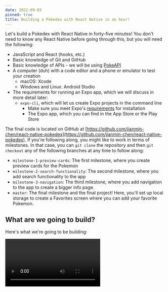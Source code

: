```yaml
---
date: 2022-09-03
pinned: true
title: Building a Pokedex with React Native in an hour!
---
```


Let's build a Pokedex with React Native in forty-five minutes! You don't need to know any React Native before going through this, but you will need the following:

* JavaScript and React (hooks, etc.)
* Basic knowledge of Git and GitHub
* Basic knowledge of APIs - we will be using [PokeAPI](https://pokeapi.co/)
* A computer (duh) with a code editor and a phone or emulator to test your creation 
    * macOS: Xcode
    * Windows and Linux: Android Studio
* The requirements for running an Expo app, which we will discuss in more detail later:
    * `expo-cli`, which will let us create Expo projects in the command line
        * Make sure you meet Expo's [requirements](https://docs.expo.dev/get-started/installation/) for installation
        * The Expo app, which you can find in the App Store or the Play Store

The final code is located on GitHub at [https://github.com/jianmin-chen/react-native-pokedex](https://github.com/jianmin-chen/react-native-pokedex). If you're following along, you might like to work in terms of milestones. In that case, you can `git clone` the repository and then `git checkout` any of the following branches at any time to follow along:

* `milestone-1-preview-cards`: The first milestone, where you create preview cards for the Pokemon
* `milestone-2-search-functionality`: The second milestone, where you add search functionality to the app
* `milestone-3-navigation`: The third milestone, where you add navigation to the app to create a bigger info page.
* `master`: The final milestone and the final project! Here, you'll set up local storage to create a Favorites screen where you can add your favorite Pokemon.

## What are we going to build?

Here's what we're going to be building:

<Video src="/assets/images/2022-09-03-react-native-pokedex/pokedex.mp4" alt="Here's the final creation on a Google Pixel 6a!"/>

Pretty cool, right? If you have no idea what [Pokemon](https://en.wikipedia.org/wiki/List_of_Pok%C3%A9mon) or what a [Pokedex](https://en.wikipedia.org/wiki/Gameplay_of_Pok%C3%A9mon#Pok%C3%A9dex) are, you may consider Googling them before we continue. (But most likely you already know what they are, or you wouldn't be reading this, so we'll move on.)

## Taking a look at the API

Okay, let's take a look at the API we'll be using now: [PokeAPI](https://pokeapi.co). It contains all the information we'll need about every Pokemon. They don't require you to have an API key, so that's great. They also happen to have pretty decent documentation, but let's quickly take a look at the endpoints we'll be using to build our Pokedex.

[https://pokeapi.co/api/v2/pokemon?limit=-1](https://pokeapi.co/api/v2/pokemon?limit=-1) returns something like the following:

```json
{
  "count": 1154,
  "next": null,
  "previous": null,
  "results": [
    {
      "name": "bulbasaur",
      "url": "https://pokeapi.co/api/v2/pokemon/1/"
    },
    {
      "name": "ivysaur",
      "url": "https://pokeapi.co/api/v2/pokemon/2/"
    },
    {
      "name": "venusaur",
      "url": "https://pokeapi.co/api/v2/pokemon/3/"
    }
    ...
  ]
}
```

You can imagine that we'll be using this to get a list of Pokemon. In fact, we will be using this to get a random list of Pokemon!

Another endpoint that's pretty important to us is `https://pokeapi.co/api/v2/pokemon/${id}](https://pokeapi.co/api/v2/pokemon/`, such as [https://pokeapi.co/api/v2/pokemon/1](https://pokeapi.co/api/v2/pokemon/${id}) for Bulbasaur, who, fun fact, is the very first Pokemon in the Pokedex. This returns JSON that's something like this:

```json
{
  "weight": 69,
  "height": 7,
  "moves": [
    {
      "move": {
        "name": "razor-wind",
        "url": "https://pokeapi.co/api/v2/move/13/"
      },
      ...
    },
    ...
  ],
  "types": [
    {
      "slot": 1,
      "type": {
        "name": "grass",
        "url": "https://pokeapi.co/api/v2/type/12/"
      }
    },
    ...
  ],
  "stats": [
    {
      "base_stat": 45,
      "effort": 0,
      "stat": {
        "name": "hp",
        "url": "https://pokeapi.co/api/v2/stat/1/"
      }
    },
    ...
  ]
}
```

There's a lot more information than this, but these are the ones we'll be using: width, height, moves, types, and stats. `https://pokeapi.co/api/v2/pokemon/${name}` is another important endpoint we'll be using - it does the same thing as the previous endpoint, but takes a name instead of an ID.

These are the three endpoints we'll be using!

## What's React Native?

Hey, good question! Imagine React but for app development. That's what React Native is, in a nutshell! React Native takes React code you've written and compiles it to native code - code that can run on iOS (Swift) or Android (Java).

![Bird's eye view of how React Native works.](/assets/images/2022-09-03-react-native-pokedex/react-native.webp)

*What about Expo?* Well, you can expect that for something like React Native, you're probably going to have to take a lot of steps before you can get your app up and running since you are writing code that needs to be bridged to a completely different programming language. We don't want to spend a half hour debugging that, so we're going to be using [Expo](https://expo.dev). Expo is a tool that allows you to, in the words of the website, "build one project that runs natively on all your users' devices". If React Native is the tool we're using to build our apps, Expo is the tool that makes the tool easier to use.

In fact, we can set up an app, right now, in five minutes or less! Let's start by installing Expo. As mentioned in the prerequisites, Expo requires the following:

* NodeJS LTS release: that means, at the time of this writing, somewhere around 12 - 16. Currently am running `v16.6.0`. If you need to update, [this](https://stackoverflow.com/questions/8191459/how-do-i-update-node-js) Stack Overflow thread may be useful.
* Git, which you should already have
* [Watchman](https://facebook.github.io/watchman/docs/install#buildinstall): You only need this if you're on macOS or Windows.

We will be using Expo's command line tool to create new React Native projects. After you have these prerequisites, you can install the Expo CLI using `npm`:

```bash
npm i -g expo-cli
# -g is deprecated
npm i expo-cli --location=global
```

Okay, we can set up our app now!

## Setting up our app

Start a new project with `expo init pokedex`, where `pokedex` is the name of our project. Expo will return something like the following:

```plaintext
✔ Choose a template: › blank          
✔ Downloaded template.
📦 Using npm to install packages.
✔ Installed JavaScript dependencies.

✅ Your project is ready!

To run your project, navigate to the directory and run one of the following npm commands.

- cd pokedex
- npm start # you can open iOS, Android, or web from here, or run them directly with the commands below.
- npm run android
- npm run ios # requires an iOS device or macOS for access to an iOS simulator
- npm run web
```

We're going to be using a blank template, so just press Enter at that part.

Once Expo is done installing our project, we can start running our app:

```bash
cd pokedex
npm start
```
```plaintext
> pokedex@1.0.0 start
> expo start

Starting project at /home/jchen/Programming/snippets/pokedex
Starting Metro Bundler
▄▄▄▄▄▄▄▄▄▄▄▄▄▄▄▄▄▄▄▄▄▄▄▄▄▄▄
█ ▄▄▄▄▄ █ ▄▄ ████ █ ▄▄▄▄▄ █
█ █   █ ██▄█▀▀ █▄ █ █   █ █
█ █▄▄▄█ █ ▀▀▄ ▀██▄█ █▄▄▄█ █
█▄▄▄▄▄▄▄█ ▀▄█▄█▄▀ █▄▄▄▄▄▄▄█
█ ▄▄▀█ ▄█ ▄█▄ █ ▀▄▄ ▄▄██  █
█▄▄▄▀▀▄▄▀█▄ ▀ ▄ ▄██▀▄█▄▄█▄█
███ █▄█▄█ ▄ ██▀  █  ███▀ ▀█
█▄▄██▀█▄█ ▄▀▄█▄    ▄█ ▄█▀▄█
█▄▄█▄█▄▄▄▀▀█▄ █ █ ▄▄▄  ▀█ █
█ ▄▄▄▄▄ █▀ ▀▀ ▄▄█ █▄█ ███▄█
█ █   █ ██▀▄█▄█ ▄▄▄▄   ▀ ██
█ █▄▄▄█ █ ▄█▄▄▄▄ ▀▀█ ▄██▄▄█
█▄▄▄▄▄▄▄█▄██▄██▄▄▄▄█▄▄███▄█

› Metro waiting on exp://192.168.1.19:19000
› Scan the QR code above with Expo Go (Android) or the Camera
app (iOS)

› Press a │ open Android
› Press w │ open web

› Press r │ reload app
› Press m │ toggle menu

› Press ? │ show all commands
```

Now it's time to put the Expo app to use! If you haven't installed it yet, install it on your phone - it's called *Expo Go*. If you're running it on an emulator, follow Expo's instructions for [Xcode](https://docs.expo.dev/workflow/ios-simulator/) and [Android Studio](https://docs.expo.dev/workflow/android-studio-emulator/).

On your phone, scan the QR code. If you have an iOS device, use the Camera app, which will redirect you to Expo. If you're on Android, you can just open Expo > Scan QR code. 

Whatever you do, you should get this if there are no errors:

<div className="thin-media">
    ![Hello, World!](/assets/images/2022-09-03-react-native-pokedex/starter.webp)
</div>

Cool!

Let's take a look at the folder structure in our project:

```plaintext
.
├── .expo
├── .expo-shared
├── .git
├── assets
├── node_modules
├── .gitignore
├── App.js
├── app.json
├── babel.config.js
├── package-lock.json
└── package.json
```

Ignoring the ones that are obvious (`.git`, `node_modules`, `.gitignore`, `package-lock.json`, and `package.json`), let's take a look at each of these files:

* `.expo` is a folder containing information specific to your machine, such as devices the app is running on
* `.expo-shared` contains files that do need to be shared with others
* `assets` contains any images you'll be using locally. Expo provides a few splash image placeholders that are also listed in `.expo-shared`.
* `App.js` is the entry point of our app.
* `App.json` contains metadata about our app - its app icon, its default orientation, etc.
* `babel.config.js` is a [transpiler](https://babeljs.io/).

## Starting to code

Let's open up `App.js` now and take a look at it:

```javascript
import { StatusBar } from "expo-status-bar";
import { StyleSheet, Text, View } from "react-native";

export default function App() {
    return (
        <View style={styles.container}>
            <Text>Open up App.js to start working on your app!</Text>
            <StatusBar style="auto" />
        </View>
    );
}

const styles = StyleSheet.create({
    container: {
        flex: 1,
        backgroundColor: "#fff",
        alignItems: "center",
        justifyContent: "center"
    }
});
```

(I'm not a fan of two-spaced tabs.)

Upon first glance, this looks like typical React code. After all, we are exporting a component that contains what is essentially React. However, upon a closer look, we can see a couple of differences. One, we are using the `View` and `Text` components, imported directly from the `react-native` library. Two, we are using what's known as an inline stylesheet, also provided by React Native. `expo` is also providing a status bar, which you can go ahead and remove.

Let's take a look at what React Native is giving us.

### React Native components

You know how in HTML we have `h1`, `h2`, `h3`, etc.? Obviously, this isn't a web application, so we won't have access to those. Instead, we have access to the [components](https://reactnative.dev/docs/components-and-apis) that React Native gives us. When compiling, these components will be transformed into native code. This means that there are a couple of requirements:

1. Everything has to be wrapped in a `View` component. According to React Native:

> The most fundamental component for building a UI, `View` is a container that supports layout with flexbox, style, some touch handling, and accessibility controls. `View` maps directly to the native view equivalent on whatever platform React Native is running on...

2. All text has to be wrapped in a `Text` component.

Other than that, you have a lot of flexibility! Say we write our own "Hello, World!" application. Remove everything in `App.js`, and let us start with a blank slate:

```javascript
export default function App() {
    return;
}
```

Let's start by adding our `View` and `Text` tags:

```javascript
import { Text, View } from "react-native";

export default function App() {
    return (
        <View>
            <Text>Hello, World!</Text>
        </View>
    );
}
```

This is what you'll get:

<div className="thin-media">
    ![Huh, the text is a bit weird...](/assets/images/2022-09-03-react-native-pokedex/hello-world-broken.webp)
</div>

Yep, that's right. The text is a bit weird. This is because of the status bar. We can fix that easily, actually. How about using React Native's `SafeAreaView`? As its name states, it creates a safer view. Replace `View` with `SafeAreaView`, and the text will be below the status bar, where you might expect it to be.

Well, at least on iOS devices, since `SafeAreaView` only supports iOS devices. No worries though - we can write our own, using inline stylesheets, combined with some components that React Native provides us:

```javascript
import { Platform, StyleSheet, Text, SafeAreaView, StatusBar, View } from "react-native";

const styles = StyleSheet.create({
    AndroidSafeView: {
        paddingTop: Platform.OS == "android" ? StatusBar.currentHeight : 0
    }
});

export default function App() {
    return (
        <SafeAreaView style={styles.AndroidSafeView}>
            <Text>Hello, World!</Text>
        </SafeAreaView>
    );
}
```

Now when you run it on an Android phone, the text should no longer overlap! Nice.

Here, we're making use of a bunch of components that React Native gives us: `Platform`, to determine the operating system that we're running on; `StatusBar`, to determine the current height of our status bar; and of course, `StyleSheet` to add styles.

We can do all sorts of cool things. Let's start building our Pokedex by building one of these cards:

<div className="thin-media">
    ![Pikachu card!](/assets/images/2022-09-03-react-native-pokedex/card.webp)
</div>

## Styling our preview cards

Okay, let's start by creating a React component. We can store it in a separate file (similar to React!), so I'll place it inside `components/PreviewCard.js`:

```javascript
import { Image, StyleSheet, Text, View } from "react-native";

export default function PreviewCard({ name, image }) {
    return;
}
```

You can keep `App.js` the same, just remove the `Text` component. 
 
Alright, back to `components/PreviewCard.js`. We're doing something cool here - we're using props similar to React - we're destructuring them as `{ name, image }`. Every card is a `View` containing an image and a name, right? Well, the final card might look something like this:

```javascript
import { Image, StyleSheet, Text, View } from "react-native";

const styles = StyleSheet.create({
    card: {
        borderWidth: 1,
        borderColor: "#cbd5e0",
        borderRadius: 15,
        marginHorizontal: 30,
        marginBottom: 15,
        padding: 30
    },
    image: {
        backgroundColor: "#F2F2F2",
        borderColor: "#cbd5e0",
        borderRadius: 15,
        borderWidth: 1,
        paddingHorizontal: 30,
        paddingVertical: 50
    },
    title: {
        fontSize: 36,
        fontWeight: "800",
        marginVertical: 20,
        textAlign: "center",
        textTransform: "capitalize"
    }
});

export default function PreviewCard({ name, image }) {
    return (
        <View style={styles.card}>
            {image ? (
                <View style={styles.image}>
                    <Image
                        source={{
                            uri: image,
                            width: 200,
                            height: 200
                        }}
                        style={{ alignSelf: "center" }}
                    />
                </View>
            ) : (
                <Text>No image available.</Text>
            )}
            <Text style={styles.title}>{name}</Text>
        </View>
    );
}
```

Type this in! Hopefully, you're already getting the hang of writing an app in React Native - it's basically the same as writing React! Well, let's take a look at this. First up, we're importing a couple of components from `react-native`. Then, we create an inline stylesheet containing the keys styles for `card`, `image`, and `title`. These are analogous to CSS classes. Later on, we use these styles in our components. One of the neat things we've done is use a ternary operator. If there is an image provided, we'll use the URI provided inside an `Image` component, which needs to have the following props provided to it: `uri`, the location of the image; `width`; and `height`. 

If there isn't an image, we just have a `Text` component telling us that there is no image available. You've most likely seen this ternary operator pattern before.

Of course, the last thing to make this actually work is to use the `PreviewCard` component inside `App.js`:

```javascript
import { Platform, StyleSheet, Text, SafeAreaView, StatusBar, View } from "react-native";
import PreviewCard from "./components/PreviewCard";

const styles = StyleSheet.create({
    AndroidSafeView: {
        paddingTop: Platform.OS == "android" ? StatusBar.currentHeight : 0
    }
});

export default function App() {
    return (
        <SafeAreaView style={styles.AndroidSafeView}>
            <PreviewCard image="https://raw.githubusercontent.com/PokeAPI/sprites/master/sprites/pokemon/other/official-artwork/25.png" name="Pikachu"/>
        </SafeAreaView>
    );
}
```

Now is the time to refresh your Expo app to see your updated changes, if it hasn't done so already. There are two ways you can go about doing this. One is to just type `r` in the command line where you're running `npm start` - this is a shortcut for reloading. You can also shake your phone if you have a physical phone, which should open up a menu where you can choose to reload the app. 

Here's what you should have now:

<div className="thin-media">
    ![A Pikachu preview card!](/assets/images/2022-09-03-react-native-pokedex/preview-card.webp)
</div>

Let's fix that top padding by adding a `View` around our app contents inside `App.js`:

```jsx
<SafeAreaView style={styles.AndroidSafeView}>
    <View style={{ paddingTop: 30 }}>
        <PreviewCard image="https://raw.githubusercontent.com/PokeAPI/sprites/master/sprites/pokemon/other/official-artwork/25.png" name="Pikachu"/>
    </View>
</SafeAreaView>
```

Cool! In addition to inline stylesheets, we can use inline styling, which is something you've probably seen before if you've used NextJS or a CSS-in-JS library like [`theme-ui`](https://theme-ui.com/), for example.

We're ready for another challenge. How about using PokeAPI to generate a list of random Pokemon preview cards?

## Random Pokemon preview cards

This part should be relatively easy. Let's write an asynchronous function inside our `App` component to generate some random Pokemon:

```javascript
const fetchPokemonDetails = async (url, tryNum = 0) => {
    if (tryNum > 5) return; // Give it five tries max

    const randomPokemonReq = await fetch(url);

    const text = await randomPokemonReq.text();
    if (text.includes("Not Found"))
        return await fetchPokemonDetails(url, tryNum + 1);

    const randomPokemon = JSON.parse(text);
    const {
        name,
        id,
        sprites: {
            other: {
                "official-artwork": { front_default: image }
            }
        }
    } = randomPokemon;

    return { name, id, image };
};
```

All we're doing is creating a function called `fetchPokemonDetails` that will try five times to get a random Pokemon from a `url` argument. If it doesn't exist, we'll try again until we've done it five times. If we do get it, we'll destructure the results after passing it through `JSON.parse` to get the Pokemon's name, ID, and an image we can use. (If you look at the results of calling the API, you get a bunch of sprite images. In our case, we will be using `sprites.other["official-artwork"]`.) Then we return those. 

Now, some Pokemon have names that are made up of two or more words. For example, `https://pokeapi.co/api/v2/pokemon/10148` returns the name "pikachu-partner-cap". We want something like "Pikachu (Partner Cap)". Lets switch out `return { name, id, image };` with `return { name: format(name), id, image };` and write a function inside `App.js` that will format these names for us:

```javascript
const format = name => {
    // Format names given by PokeAPI (typically in format One-Two-Three)
    if (name.includes("-")) {
        const nameArray = name.split("-");
        return `${nameArray[0]} (${nameArray.slice(1).join(" ")})`;
    }

    return name;
};
```

To use these functions, we're going to have to use some React hooks - `useState` and `useEffect`. Let's import these quickly:

```javascript
import { useState, useEffect } from "react";
// Rest of code
```

Okay, let's set up an array with `useState`:

```javascript
const [pokemonPreviewList, setPokemonPreviewList] = useState([]);
```

And now, we can populate this with an `useEffect` hook that is the equivalent of `componentDidMount`:

```javascript
useEffect(() => {
    // Let's start by generating a random list of Pokemon!
    const generateRandomPokemonList = async () => {
        const req = await fetch(
            "https://pokeapi.co/api/v2/pokemon?limit=-1"
        );
        const data = await req.json();

        const range = data.count - 2; // -1 returns one less result than normal, so -2 is used instead of -1
        let chosenIds = [];
        let promises = [];
        for (let i = 0; i < 10; i++) {
            // Generate a random ID between 1 and the total number of Pokemon that hasn't been chosen yet
            let randomNumber = Math.floor(Math.random() * range);
            while (chosenIds.includes(randomNumber))
                randomNumber = Math.floor(Math.random() * range);
            chosenIds.push(randomNumber);

            promises.push(
                fetchPokemonDetails(data.results[randomNumber].url)
            );
        }

        let chosenPokemon = await Promise.all(promises);

        // Filter empty results
        chosenPokemon = chosenPokemon.filter(pokemon => pokemon);
        setPokemonPreviewList(chosenPokemon);
    };

    generateRandomPokemonList();
}, []);
```

Here we're finally making use of the endpoint that returns all the Pokemon. We use `Math.random` to get 10 random Pokemon from the resulting JSON, making sure that they're unique. We add the resulting `Promises` from calling `fetchPokemonDetails` to an array, call `Promise.all` on that array to get the results, and update `pokemonPreviewList` with the resulting Pokemon - after filtering out any ones that didn't load correctly, of course.

Let's put this to use now. We can use another component that React Native provides, `FlatList`. `FlatList` allows us to render our child components lazily, which is pretty nice. Here's how that might look: 

```javascript
import { FlatList, Platform, StyleSheet, Text, SafeAreaView, StatusBar, View } from "react-native";
// ...

export default function App() {
    // ...
    return (
        <SafeAreaView style={styles.AndroidSafeView}>
            <View style={{ paddingTop: 30 }}>
                <FlatList
                    data={pokemonPreviewList}
                    keyExtractor={item => item.id}
                    renderItem={({ item }) => <PreviewCard {...item} />}
                    contentContainerStyle={{
                        paddingTop: 30,
                        paddingBottom: 30
                    }}
                />
            </View>
        </SafeAreaView>
    );
}
```

> *Sidenote*: Check out the React Native [documentation](https://reactnative.dev/docs/components-and-apis)! All the React documentation is so accessible and easy to read, and you'll definitely find it useful.

`FlatList`, like the other list components that React Native provides (`SectionList`), takes the props:

* `data`, which is just the data to loop over
* `keyExtractor`, which is just a function that lets React know what key to mark each child component (i.e., when you use `map` in normal React, it warns you if you don't have unique keys for each child component)
* `renderItem`, which describes the function to apply to render each child component (i.e., this is the `map` function)

We're also using the option `contentContainerStyle`, which is the equivalent of using inline styling, but for React Native lists.

There's one last thing to do. Since we are using an asynchronous function, we also have to account for when there aren't any items yet. In such a situation, we could show a loading screen, for example. React Native gives us nice progress indicators (the spinners you see on iOS and Android) to indicate that something is loading, through `ActivityIndicator`. Let's combine that with a ternary operator:

```javascript
import {
    ActivityIndicator,
    FlatList,
    Platform,
    SafeAreaView,
    StatusBar,
    StyleSheet,
    Text,
    View
} from "react-native";
// ...

export default function App() {
    // ...
    return (
        <SafeAreaView style={styles.AndroidSafeView}>
            <View style={{ paddingTop: 30 }}>
                {pokemonPreviewList.length > 0 ? (
                    <FlatList
                        data={pokemonPreviewList}
                        keyExtractor={item => item.id}
                        renderItem={({ item }) => <PreviewCard {...item} />}
                        contentContainerStyle={{
                            paddingTop: 30,
                            paddingBottom: 30
                        }}
                    />
                ) : (
                    <View
                        style={{
                            flex: 1,
                            justifyContent: "center",
                            alignItems: "center"
                        }}>
                        <Text style={{ fontSize: 24 }}>Loading...</Text>
                        <ActivityIndicator
                            size="large"
                            style={{ marginTop: 20 }}
                        />
                    </View>
                )}
            </View>
        </SafeAreaView>
    );
}
```

Nothing special here. We've just added a `View` with inline styling containing an `ActivityIndicator`, which upon taking a look at the React Native website, contains a `size` prop.

Now when you refresh your Expo app, you'll see ten preview cards! Refresh it another time, and you'll see ten more. *Exercise for the end: figure out how to refresh on scroll!*

<div className="thin-media">
    ![Ten new cards each time!](/assets/images/2022-09-03-react-native-pokedex/card-previews.webp)
</div>

Holy fork, that's so cool! This is pretty much the code inside the branch `milestone-1-preview-cards`. In other words, we're past our first milestone, whoo! The only exception is that we've moved some of the styles inside `components/PreviewCard.js` to a separate file - `components/cardStyles.js` for use later in other components. Here's what you'll need to move to `components/cardStyles.js`:

```javascript
import { StyleSheet } from "react-native";

export default StyleSheet.create({
    image: {
        backgroundColor: "#F2F2F2",
        borderColor: "#cbd5e0",
        borderRadius: 15,
        borderWidth: 1,
        paddingHorizontal: 30,
        paddingVertical: 50
    },
    title: {
        fontSize: 36,
        fontWeight: "800",
        marginVertical: 20,
        textAlign: "center",
        textTransform: "capitalize"
    }
});
```

Then, inside `components/cardStyles.js`, you'll also need to import `./cardStyles` and use `cardStyles.image` and `cardStyles.title`.

Alrighty, what's next? Well, it's time to build some search functionality!

## Adding search functionality

Before we add search functionality, we're going to need to have a list of Pokemon to search. While this isn't the most efficient method, we'll just store the list of Pokemon inside our state, during `useEffect`:

```javascript
// ...
export default function App() {
    // ...
    const [pokemonList, setPokemonList] = useState([]);

    useEffect(() => {
        // ...
        const processListForSearch = async mainList => {
            const pokemonList = mainList.map(pokemon => ({
                name: format(pokemon.name),
                url: pokemon.url
            }));

            setPokemonList(pokemonList);
        };

        const generateRandomPokemonList = async () => {
            const req = await fetch(
                "https://pokeapi.co/api/v2/pokemon?limit=-1"
            );
            const data = await req.json();

            // Save this data for search later on
            processListForSearch(data.results);

            // ...
        };

        generateRandomPokemonList();
    }, []);
    // ...
}
```

This might not be understandable, but we're basically adding another nested function inside `useEffect`, `processListForSearch`, that will process the results of querying `https://pokeapi.co/api/v2/pokemon?limit=-1` (which returns the entire list of Pokemon, if you don't remember). We'll store each Pokemon's name and URL, for our search.

To add search functionality, we're going to be using another React Native component, `TextInput`, which obviously allows us to take in text input. We're also going to make use of the `Button` component, which the user will click on to search for a Pokemon. The resulting JSX looks something like this:

```javascript
import {
    ActivityIndicator,
    Button,
    FlatList,
    Platform,
    SafeAreaView,
    StatusBar,
    StyleSheet,
    Text,
    TextInput,
    View
} from "react-native";
// ...

const styles = StyleSheet.create({
    AndroidSafeView: {
        paddingTop: Platform.OS == "android" ? StatusBar.currentHeight : 0
    },
    input: {
        borderBottomWidth: 1,
        borderColor: "#cbd5e0",
        flexDirection: "row",
        justifyContent: "space-between",
        paddingHorizontal: 20,
        paddingVertical: 10
    }
});

export default function App() {
    // ...
    return (
        <SafeAreaView style={styles.AndroidSafeView}>
            <View>
                <View style={styles.input}>
                    <TextInput
                        autoCorrect={false}
                        placeholder="Search for a Pokemon!"
                        style={{ fontSize: 18, flex: 1 }}
                    />
                    <Button title="Search">
                        Search
                    </Button>
                </View>
                <View style={{ paddingBottom: 120 }}>
                    {pokemonPreviewList.length > 0 ? (
                        <FlatList
                            data={pokemonPreviewList}
                            keyExtractor={item => item.id}
                            renderItem={({ item }) => <PreviewCard {...item} />}
                            contentContainerStyle={{
                                paddingTop: 30,
                                paddingBottom: 30
                            }}
                        />
                    ) : (
                        <View
                            style={{
                                flex: 1,
                                justifyContent: "center",
                                alignItems: "center"
                            }}>
                            <Text style={{ fontSize: 24 }}>Loading...</Text>
                            <ActivityIndicator
                                size="large"
                                style={{ marginTop: 20 }}
                            />
                        </View>
                    )}
                </View>
            </View>
        </SafeAreaView>
    );
}
```

Okay, slow down, slow down. First of all, notice how we've updated `styles` with another "class": `input`, which contains the styles for our input container. This is used in one of the `View`s nested inside our `SafeAreaView`.

We've also rearranged the JSX, so take note of that. We have an extra `View` container serving as a flex container that holds our `TextInput` and `Button` side by side. You'll notice that these components have props similar to an `<input>` or a `<button>` being used in normal React - for example, we can have an `autoCorrect` prop, we can have a `placeholder` prop, and so on.

How might we go about taking in input? You guessed right - we can do the same thing we typically do in React - we can assign a state value:

```jsx
const [searchInput, setSearchInput] = useState("");
const [pokemonList, setPokemonList] = useState([]);
```

Now we can go ahead and update our `TextInput`:

```jsx
<TextInput
    autoCorrect={false}
    onChangeText={setSearchInput}
    placeholder="Search for a Pokemon!"
    style={{ fontSize: 18, flex: 1 }}
    value={searchInput}
/>
```

Instead of `onChange`, React Native has us use `onChangeText`. Now that we have the input, we can actually use it. That means we're testing for when the user clicks the button. Instead of using `onClick`, React Native uses `onPress`:

```jsx
<Button title="Search" onPress={search}>
    Search
</Button>
```

Of course, we haven't written the `search` function yet, so let's go ahead and do that right now:

```javascript
// ...
export default function App() {
    // ...
    const search = async () => {
        // Apply basic fuzzy search
        const input = searchInput.toLowerCase().trim();
        const results = pokemonList.filter(pokemon =>
            pokemon.name.startsWith(input)
        );
        if (!results.length) {
            setPokemonPreviewList([]);
            return;
        }

        let promises = [];
        for (let result of results) {
            promises.push(fetchPokemonDetails(result.url, 0));
        }
        let chosenPokemon = await Promise.all(promises);
        setPokemonPreviewList(chosenPokemon);
    };
    // ...
}
```

Once again, extremely basic for the purpose of this workshop. We are just filtering through `pokemonList` for any Pokemon that might start with the given input. If we don't find any, we'll clear `pokemonPreviewList`, to clear previous search input (or the first round of random Pokemon). If we do, we'll use promises to fetch the details of each Pokemon, and then update `pokemonPreviewList` with that.

Now the code should work. However, if you type in the name of a Pokemon that doesn't exist, you'll get nothing - no preview cards - which can be kind of confusing. Let's use a nested ternary operator to deal with that:

```javascript
// ...
export default function App() {
    // ...
    return (
        <SafeAreaView style={styles.AndroidSafeView}>
            <View>
                <View style={styles.input}>
                    <TextInput
                        autoCorrect={false}
                        onChangeText={setSearchInput}
                        placeholder="Search for a Pokemon!"
                        style={{ fontSize: 18, flex: 1 }}
                        value={searchInput}
                    />
                    <Button title="Search" onPress={search}>
                        Search
                    </Button>
                </View>
                <View style={{ paddingBottom: 120 }}>
                    {pokemonPreviewList.length > 0 ? (
                        <FlatList
                            data={pokemonPreviewList}
                            keyExtractor={item => item.id}
                            renderItem={({ item }) => <PreviewCard {...item} />}
                            contentContainerStyle={{
                                paddingTop: 30,
                                paddingBottom: 30
                            }}
                        />
                    ) : searchInput.length > 0 ? (
                        <View
                            style={{
                                flex: 1,
                                justifyContent: "center",
                                alignItems: "center"
                            }}>
                            <Text style={{ fontSize: 24 }}>
                                Couldn't find a matching Pokemon!
                            </Text>
                        </View>
                    ) : (
                        <View
                            style={{
                                flex: 1,
                                justifyContent: "center",
                                alignItems: "center"
                            }}>
                            <Text style={{ fontSize: 24 }}>Loading...</Text>
                            <ActivityIndicator
                                size="large"
                                style={{ marginTop: 20 }}
                            />
                        </View>
                    )}
                </View>
            </View>
        </SafeAreaView>
    );
}
```

And now the search functionality should work beautifully:

<div className="thin-media">
    ![Yeah, I used to be a Pokemon geek.](/assets/images/2022-09-03-react-native-pokedex/search-functionality.webp)
</div>

That's it for `milestone-2-search-functionality`! We've passed the second milestone. The next step for us is to add navigation.

## Adding navigation

Okay, now it's time to add some navigation. There are actually different kinds, of course, such as drawer navigation (the menu opening from the left), tab navigation (bottom tab menu). We're going to be using stack navigation. A stack is a data structure when items are added to the end and items get pushed out first at the end as well. Our app will work similarly:

1. When we click on a Pokemon preview card, the info page for that Pokemon will be added to the top of the stack.
2. When we click the back button, the info page for that Pokemon will be removed from the top of the stack, thus returning us to our previous Pokemon preview page.
3. Later on in the final milestone, we're also going to add a third page - a "My Pokemon" page.

Now, React Native doesn't come with navigation by itself. Just like there's an ecosystem of packages around the React framework, there's a bunch of packages built on top of React Native. The one we'll be using for React Native is [React Navigation](https://reactnavigation.org/), which was also built by Expo! They provide a bunch of different options - they even allow you to create a custom navigator as it's called - but we'll focus on stack navigation.

Start by installing the necessary dependencies:

```bash
npx expo install react-native-screens react-native-safe-area-context
npm install @react-navigation/native @react-navigation/native-stack
```

Okay, now we're ready to add navigation to our code! First up, we have to set up a navigation container that will hold all our pages. If you've used something like `react-router`, this should be familiar. We should store our pages as separate components to make `App.js` easier to work with. Let's move the current app into a component we'll place inside `screens/Home.js`:

```javascript
// screen/Home.js
// ...
export default function Home() {
    // ...
}
```

Now, we can go inside `App.js`, remove the unnecessary imports, and then add the navigation container like so:

```javascript
import { NavigationContainer } from "@react-navigation/native";
import { createStackNavigator } from "@react-navigation/stack";
import Home from "./screens/Home";

const Stack = createStackNavigator();

export default function App() {
    return (
        <NavigationContainer>
            <Stack.Navigator initialRouteName="Home">
                <Stack.Screen
                    name="Home"
                    component={Home}
                    options={({ navigation }) => ({
                        headerRight: () => (
                            <TouchableOpacity
                                onPress={() => console.log("TODO")}
                                style={{ marginRight: 15 }}>
                                <Text
                                    style={{
                                        color: "#007aff",
                                        fontSize: 17,
                                        letterSpacing: 0.35
                                    }}>
                                    My Pokemon
                                </Text>
                            </TouchableOpacity>
                        )
                    })}
                />
            </Stack.Navigator>
        </NavigationContainer>
    );
}
```

This might be a bit overwhelming, so let's take it slow! The first thing we're doing is importing what we need - `NavigationContainer` to hold the stack navigator, and `createStackNavigator` to actually create a stack navigator and store it inside `Stack`.

Then, in our JSX, we start by wrapping everything in `NavigationContainer` and `Stack.Navigator`. Notice how we've passed the prop `initialRouteName` to `Stack.Navigator` with the value of "Home". This actually refers to the initial screen showing the name of the screen.

We've created this initial screen using `Stack.Screen`. It has, of course, the value of "Home", and is passed the component `Home`. We're also using the prop `options` - this determines the content of the top header bar. In case you have no idea what I'm referring to:

<div className="thin-media">
    ![Notice how the top bar has the name of the current screen and a "My Pokemon" link/button?](/assets/images/2022-09-03-react-native-pokedex/navigation-header.webp)
</div>

See the "My Pokemon" in the top right corner? We're doing that inside the `options` prop, where we're returning JSX that uses React Native's `TouchableOpacity` to create a clickable link that currently logs "TODO" when pressed. It's basically a `Button`, but without the styles of a button. Instead, it's a view that when pressed, changes opacity briefly. React Native has other `Touchable`s, including `TouchableHighlight` (which we're just about to use) and `TouchableWithoutFeedback`, that you can learn more about by looking at the documentation.

Take your time and type this in! We just introduced a bunch of stuff, but it should be relatively familiar.

Of course, we're only adding stack navigation so we can have an info page for each of the Pokemon preview cards. Let's use `TouchableHighlight` to make each of our preview cards clickable inside `components/PreviewCard.js`:

```javascript
import {
    Image,
    StyleSheet,
    Text,
    TouchableHighlight,
    View
} from "react-native";
import cardStyles from "./cardStyles";

// ...

export default function PreviewCard {
    return (
        <TouchableHighlight
            onPress={() => console.log("TODO")}
            underlayColor="white">
<View style={styles.card}>
                {image ? (
                    <View style={cardStyles.image}>
                        <Image
                            source={{
                                uri: image,
                                width: 200,
                                height: 200
                            }}
                            style={{ alignSelf: "center" }}
                        />
                    </View>
                ) : (
                    <Text>No image available.</Text>
                )}
                <Text style={cardStyles.title}>{name}</Text>
            </View>
        </TouchableHighlight>
    );
}
```

`TouchableHighlight` is similar to `TouchableOpacity`, but instead of changing opacity when clicked on, it briefly lights up with the `underlayColor`. Other than the adding of `TouchableHighlight`, we haven't changed `components/CardPreview.js` in any other way.

Before we actually add logic to `onPress`, we should probably create an `Info` screen first to actually have a page to push to our stack navigator. Let's add `screens/Info.js`:

```javascript
import { useState, useEffect } from "react";
import { Image, Text, StyleSheet, ScrollView, View } from "react-native";
import cardStyles from "../components/cardStyles";

const styles = StyleSheet.create({
    row: {
        borderBottomWidth: 1,
        borderBottomColor: "#cbd5e0",
        flexDirection: "row",
        justifyContent: "space-between",
        paddingVertical: 15
    }
});

export default function Info({ route }) {
    const { name, id, image } = route.params;
    const [weight, setWeight] = useState(0);
    const [height, setHeight] = useState(0);
    const [types, setTypes] = useState([]);
    const [stats, setStats] = useState([]);
    const [moves, setMoves] = useState([]);

    useEffect(() => {
        const loadInfo = async () => {
            // Load info about Pokemon from https://pokeapi.co/api/v2/pokemon/<id>
            const req = await fetch(`https://pokeapi.co/api/v2/pokemon/${id}`);
            const pokemon = await req.json();

            setWeight(pokemon.weight);
            setHeight(pokemon.height);
            setMoves(pokemon.moves.map(i => i.move.name));
            setTypes(pokemon.types.map(i => i.type.name));
            setStats(
                pokemon.stats.map(i => ({
                    name: i.stat.name,
                    value: i.base_stat
                }))
            );
        };

        loadInfo();
    }, []);

    return (
        <View>
            <ScrollView>
                {image ? (
                    <View style={[cardStyles.image, { borderRadius: 0 }]}>
                        <Image
                            source={{
                                uri: image,
                                width: 300,
                                height: 300
                            }}
                            style={{ alignSelf: "center" }}
                        />
                    </View>
                ) : (
                    <Text style={{ margin: 30 }}>No image available.</Text>
                )}
                <View style={{ padding: 30 }}>
                    <Text style={cardStyles.title}>{name}</Text>
                    <View style={styles.row}>
                        <Text style={{ fontSize: 18 }}>ID</Text>
                        <Text style={{ fontSize: 18 }}>{id}</Text>
                    </View>
                    <View style={styles.row}>
                        <Text style={{ fontSize: 18 }}>Weight</Text>
                        <Text style={{ fontSize: 18 }}>
                            {weight ? weight : "Loading"}
                        </Text>
                    </View>
                    <View style={styles.row}>
                        <Text style={{ fontSize: 18 }}>Height</Text>
                        <Text style={{ fontSize: 18 }}>
                            {height ? height : "Loading"}
                        </Text>
                    </View>
                    <View style={styles.row}>
                        <Text style={{ fontSize: 18 }}>Types</Text>
                        <Text
                            style={{
                                fontSize: 18,
                                textTransform: "capitalize"
                            }}>
                            {types ? types.join(", ") : "Loading"}
                        </Text>
                    </View>
                    {stats.map((stat, key) => (
                        <View key={key} style={styles.row}>
                            <Text
                                style={{
                                    fontSize: 18,
                                    textTransform: "capitalize"
                                }}>
                                {`Base ${stat.name.split("-").join(" ")}`}
                            </Text>
                            <Text style={{ fontSize: 18 }}>{stat.value}</Text>
                        </View>
                    ))}
                    <View style={[styles.row, { flexDirection: "column" }]}>
                        <Text style={{ fontSize: 18 }}>Moves</Text>
                        {moves.map((move, key) => (
                            <Text
                                key={key}
                                style={{
                                    marginTop: 10,
                                    marginLeft: 10,
                                    fontSize: 18,
                                    textTransform: "capitalize"
                                }}>
                                - {move.split("-").join(" ")}
                            </Text>
                        ))}
                    </View>
                </View>
            </ScrollView>
        </View> 
    );
}
```

Now, this seems like a lot, but it builds on the concepts we've been learning about. First, we import the necessary dependencies, of course. Then, we create an inline stylesheet with the "class" `row` to style our rows of information similar to how you might see them in a table. 

Inside our component, you may notice we are doing something new. We're destructuring our props as usual, but we've got a `route` prop. Where did that come from? Well, what `react-navigation` does is it passes the `route` prop to each "screen". This `route` prop will contain props passed from the previous page, in an object. Here, we're expecting the previous page (`Home`) to pass to us the name, ID, and image of the Pokemon in question. 

This is useful because one, the name is already formatted, and two, we can use the ID to fetch more information about the Pokemon. In fact, that's exactly what we're doing. We have a couple of state values we're going to use to store this extra information:

* `weight`
* `height`
* `types`: What types the current Pokemon belong to, e.g. poison, grass, etc.
* `stats`: A list of stats for the Pokemon
    * Base HP value
    * Base attack value
    * Base defense value
    * Base special attack value
    * Base special defense value
    * Base speed
* `moves`: A list of moves for the Pokemon

Then, in our `useEffect`, we update these. 

Down in our JSX, we're using a bunch of `View`s and `Text`s to render this information, using ternary operators to indicate information that's being loaded. A new component that we're using is `ScrollView`, which indicates a `View` that can be scrolled if necessary. Other than that, everything's been covered!

Now it's time to put that stack navigator to use. Let's replace that `console.log("TODO")` in `components/PreviewCard.js`. As I mentioned before, `react-navigation` provides a `route` prop. Well, it turns out that they also provide a `navigation` prop! You can use it to push pages to the stack navigator. Let me show you - replace the `console.log("TODO")` inside `components/PreviewCard.js` with this:

```javascript
// navigation.navigate(screenName, props)
navigation.navigate("Info", { name, id, image })
```

Now you see where the parameters in `route.params` inside `screens/Info.js` are coming from! `navigation.navigate`, if it isn't obvious yet, takes the name of a screen and the props to pass to it, and pushes that screen to the top of the stack, thus taking us there.

Oh wow, I almost forgot. We haven't actually used the `Info` screen with `Stack.Screen`, so none of this code would technically work. Let's do that now, shall we?

```jsx
<Stack.Screen
    name="Info"
    component={Info}
    options={{
        headerRight: () => (
            <TouchableOpacity
                onPress={() => console.log("TODO")}
                style={{ marginRight: 15 }}>
                <Text
                    style={{
                        color: "#007aff",
                        fontSize: 17,
                        letterSpacing: 0.35
                    }}>
                    Add
                </Text>
            </TouchableOpacity>
        )
    }}
/>
```

This should go beneath the Home screen inside `App.js`. Instead of "My Pokemon", the text is "Add" instead.

Alright! Now the page functionality should be just about working. However, if you run this right now, you'll notice that everything has a gray background. I'd like to get rid of the grayish background, which `react-navigation` has added for us. We'll just create some new "classes" inside our inline stylesheets to take care of this by making the whole background white instead of the grayish color. 

Here's `screens/Home.js`:

```javascript
// ...

const styles = StyleSheet.create({
    container: { backgroundColor: "white", flex: 1 },
    input: {
        borderBottomWidth: 1,
        borderColor: "#cbd5e0",
        flexDirection: "row",
        justifyContent: "space-between",
        paddingHorizontal: 20,
        paddingVertical: 10
    }
});

export default function Home() {
    // ...
    return (
        <View style={styles.container}>
            { // ... }
        </View>
    );
}
```

Same thing inside `screens/Info.js`:

```javascript
// ...

const styles = StyleSheet.create({
    container: {
        backgroundColor: "white",
        flex: 1
    },
    row: {
        borderBottomWidth: 1,
        borderBottomColor: "#cbd5e0",
        flexDirection: "row",
        justifyContent: "space-between",
        paddingVertical: 15
    }
});

export default function Info() {
    // ...
    return (
        <View style={styles.container}>
            { // ... }
        </View>
    );
}
```

And now the stack navigation works!

<div className="thin-media">
    ![There's a bunch of new Pokemon that I know nothing about.](/assets/images/2022-09-03-react-native-pokedex/info-page.webp)
</div>

Whew! That's `milestone-3-navigation`. We're on the last stretch! Now we've got to add the functionality needed to add and remove a Pokemon.

## Add/remove Pokemon feature

Okay. Just like we used `react-navigation` for the navigation, we're going to use a community package for storing Pokemon the user will be adding. Specifically, we're going to be using `react-native-async-storage`.

Storing data with this is a lot like using `localStorage`. They're stored using key-value pairs, where both the key and the value have to be strings. To get around this, we're going to be using `JSON.parse` and `JSON.stringify`. We're going to be storing a list of our favorite Pokemon - their IDs specifically - in local storage so that the user can view info about their favorite Pokemon.

Okay, let's start by installing the library:

```bash
npm i @react-native-async-storage/async-storage
```

To make things simpler, let's write all of our storage functions in one file, which we'll place in `utils/favorites.js`:

```javascript
import AsyncStorage from "@react-native-async-storage/async-storage";

const FAVORITES_KEY = "favorites";
```

`FAVORITES_KEY` refers to the key we'll be using to actually store the list of favorite Pokemon. 

How would we go about getting a key-value pair using `react-native-async-storage`? Here's an asynchronous function that does that:

```javascript
export async function getFavorites() {
    // Get all favorites
    let favorites = await AsyncStorage.getItem(FAVORITES_KEY);

    if (!favorites)
        favorites = []; // If favorites is null, set favorites to an empty array
    else favorites = JSON.parse(favorites);

    return favorites;
}
```

`AsyncStorage`, which we imported from `@react-native-async-storage/async-storage`, provides us with the function `getItem` to get the value of a key. It returns `null` if there isn't a key available. Inside `getFavorites`, we're getting the list of favorite Pokemon. If there aren't any, we can return an empty array; otherwise, we return the array of favorite Pokemon using `JSON.parse`.

So that covers what happens when we click on "My Pokemon" - we'll be getting a list of Pokemon back. Of course, no Pokemon will be in our list of favorites if we can't add them, so let's write a function for that as well:

```javascript
export async function addFavorite(favoriteID) {
    // Add a favorite
    let favorites = await getFavorites();

    if (!favorites.includes(favoriteID)) {
        // Add the favorite to the favorites array if it doesn't already exist
        favorites.push(favoriteID);
        await AsyncStorage.setItem(FAVORITES_KEY, JSON.stringify(favorites));
    }
}
```

In addition to `getItem`, we also get to use `setItem`, which sets a provided key with a provided value, overriding any previous values. We start by getting our list of favorite Pokemon. If `favoriteID` isn't in there yet, we'll add it on, and then use `JSON.stringify` to actually update it in local storage.

The opposite of adding a favorite Pokemon is removing one, so we need to add that functionality as well:

```javascript
export async function removeFavorite(favoriteID) {
    // Get current favorites
    let favorites = await getFavorites();
    favorites = favorites.filter(id => id !== favoriteID);
    await AsyncStorage.setItem(FAVORITES_KEY, JSON.stringify(favorites));
}
```

This just removes `favoriteID` out of local storage using `filter`. Should be pretty self-explanatory.

Lastly, a function that may come in handy:

```javascript
export async function isFavorite(favoriteID) {
    // Determine if a Pokemon is already in favorites
    let favorites = await getFavorites();
    return favorites.includes(favoriteID);
}
```

Now we can begin implementing it! Let's do "Add" first. Previously, this is what we had in `App.js` for our info screen:

```jsx
<Stack.Screen
    name="Info"
    component={Info}
    options={{
        headerRight: () => (
            <TouchableOpacity
                onPress={() => console.log("TODO")}
                style={{ marginRight: 15 }}>
                <Text
                    style={{
                        color: "#007aff",
                        fontSize: 17,
                        letterSpacing: 0.35
                    }}>
                    Add
                </Text>
            </TouchableOpacity>
        )
    }}
/>
```

There are a couple things we want to switch. First of all, we want to be able to add logic so that we can add the Pokemon if we haven't added it yet, and remove it if we've already added it. It's going to be easier to create a separate component that deals with this logic, so let's create such a component inside `components/AddRemoveFavoriteButton.js`:

```javascript
import { useState, useEffect } from "react";
import { Text, TouchableOpacity } from "react-native";
import { useRoute } from "@react-navigation/native";
import { addFavorite, isFavorite, removeFavorite } from "../utils/favorites";

export default function AddRemoveFavoriteButton() {
}
```

We start by importing the stuff we'll need, including the functions we just wrote. We also import `useRoute` from `react-navigation`, which lets us access router parameters. We need this instead of directly using the `route` prop because the `route` prop is only passed to `Stack.Screen` components - in other words, it is only passed to screens, *not the components on each screen*. 

Now let's add some code to our component:

```javascript
const route = useRoute();
const [favorite, setFavorite] = useState(false);

useEffect(() => {
    const {
        params: { id }
    } = route;

    // Check if the Pokemon is a favorite
    isFavorite(id).then(favorite => {
        // If it is a favorite, set the favorite state to true
        favorite && setFavorite(true);
    });
}, []);
```

This code is pretty clear. We're just grabbing the router parameters with destructuring and passing the `id` parameter to `isFavorite`, which lets us know if the Pokemon is already favorited. If it is, `setFavorite(true)`. Otherwise, leave it alone to the default value of `false`.

Okay, this means the JSX might look something like this:

```javascript
return (
    <TouchableOpacity
        style={{
            marginRight: 15
        }}>
        <Text
            style={{
                color: "#007aff",
                fontSize: 17,
                letterSpacing: 0.35
            }}>
            {favorite ? "Remove" : "Add"}
        </Text>
    </TouchableOpacity>
);
```

This is basically what we're doing in `App.js`, but now we've moved it to its own component. Now, here's where the magic happens. We're going to pass an `onPress` prop to our `TouchableOpacity` so we can actually add and remove a Pokemon:

```javascript
const toggleFavorite = () => {
    // Get the Pokemon ID from the route
    const {
        params: { id }
    } = route;

    if (favorite) {
        // If the Pokemon is a favorite, remove it from the favorites
        removeFavorite(id);
        setFavorite(false);
    } else {
        // Otherwise, add it to favorites
        addFavorite(id);
        setFavorite(true);
    }
};

return (
    <TouchableOpacity
        onPress={toggleFavorite}
        style={{
            marginRight: 15
        }}>
        <Text
            style={{
                color: "#007aff",
                fontSize: 17,
                letterSpacing: 0.35
            }}>
            {favorite ? "Remove" : "Add"}
        </Text>
    </TouchableOpacity>
);
```

Boom! And there you have it. The logic is pretty self-explanatory. Now we just need to replace the current code in `App.js` with this:

```jsx
// ...
import AddRemoveFavoriteButton from "./components/AddRemoveFavoriteButton";

// ...

export default function App() {
    // ...
    return (
        { // ... }
        <Stack.Screen
            name="Info"
            component={Info}
            options={{
                headerRight: () => <AddRemoveFavoriteButton />
            }}
        />
        { // ... }
    );
}
```

Of course, we won't actually be able to see our favorite Pokemon, since we don't have a screen for it. Let's fix that with a new screen inside `screens/Favorites.js`:

```javascript
import { useState, useEffect } from "react";
import {
    ActivityIndicator,
    FlatList,
    StyleSheet,
    Text,
    View
} from "react-native";
import PreviewCard from "../components/PreviewCard";
import { getFavorites } from "../utils/favorites";

const styles = StyleSheet.create({
    container: { backgroundColor: "white", flex: 1 }
});

export default function Favorites({ navigation }) {
    return (
        <View style={styles.container}>
        </View>
    )
}
```

Once again, typical boilerplate code. Next step! Let's update the component:

```javascript
const [favoritesList, setFavoritesList] = useState([]);
const [loading, setLoading] = useState(true);

useEffect(() => {
    const unsubscribe = navigation.addListener("focus", () => {
        // Runs when navigating forward or backward to this screen
        const getFavoritesAndInfo = async () => {
            const favoritesByID = await getFavorites();

            let favorites = [];
            for (let i = 0; i < favoritesByID.length; i++) {
                const req = await fetch(
                    `https://pokeapi.co/api/v2/pokemon/${favoritesByID[i]}`
                );
                const data = await req.json();

                let pokemon = {
                    name: data.name,
                    id: data.id,
                    image: data.sprites.other["official-artwork"]
                        .front_default
                };
                favorites.push(pokemon);
            }

            setFavoritesList(favorites);
            setLoading(false);
        };

        getFavoritesAndInfo();
    });

    // Return the function to unsubscribe from the event so it gets removed on unmount
    return unsubscribe;
}, [navigation]);
```

We're storing state with `favoritesList` and `loading`, both of which have pretty self-explanatory names. But our `useEffect` is a little bit different. We're passing in `navigation` as a second argument (inside an array), which essentially tells the hook not to run unless the navigation is being changed. In other words, we're only going to run this code when we get to this screen. We then return a cleanup function (a function that gets removed on unmount) so that we can keep things relatively efficient. This is just a normal React hook! 

Otherwise, the rest of the code is relatively similar to the code we wrote while generating our preview list of Pokemon, except instead of generating a list of random Pokemon we're taking the IDs returned by `getFavorites` and using those to fetch information about the favorited Pokemon.

Now to show preview cards for each of the favorited Pokemon. We can just use the `PreviewCard` component for this:

```javascript
return (
    <View style={styles.container}>
        {!loading ? (
            favoritesList.length > 0 ? (
                <FlatList
                    data={favoritesList}
                    keyExtractor={item => item.id}
                    renderItem={({ item }) => (
                        <PreviewCard {...item} navigation={navigation} />
                    )}
                    contentContainerStyle={{
                        paddingTop: 30,
                        paddingBottom: 60
                    }}
                />
            ) : (
                <View
                    style={{
                        flex: 1,
                        alignItems: "center",
                        justifyContent: "center"
                    }}>
                    <Text style={{ fontSize: 24 }}>
                        You have no favorites!
                    </Text>
                    <Text style={{ fontSize: 18, marginTop: 10 }}>
                        Go to the Home screen and add some favorites!
                    </Text>
                </View>
            )
        ) : (
            <View
                style={{
                    flex: 1,
                    alignItems: "center",
                    justifyContent: "center"
                }}>
                <Text style={{ fontSize: 24 }}>Loading...</Text>
                <ActivityIndicator size="large" style={{ marginTop: 20 }} />
            </View>
        )}
    </View>
);
```

If we're not loading, we can either display the preview cards for the user's favorite Pokemon or we can let the user know they haven't added any favorite Pokemon yet. Otherwise, we'll just display a loading screen. 

<div className="thin-media">
    ![I've already added this Pokemon to my list of favorites, so the button says "Remove", as expected.](/assets/images/2022-09-03-react-native-pokedex/remove-pokemon.webp)
</div>

## Conclusion

We are finally done! Some resources to continue taking a look at:

* The GitHub [repository](https://github.com/jianmin-chen/react-native-pokedex) containing all the code
* The React Native [documentation](https://reactnative.dev/docs/getting-started)
* The Expo [documentation](https://docs.expo.dev/)

And of course, some exercises:

- [ ] Learn how to eject an app using Expo!
- [ ] Experiment with the different navigation methods provided by `react-navigation`
- [ ] Try out another React Native library!
- [ ] Incorporate some of the other endpoints provided by PokeAPI into our Pokedex!

> Hey! Have feedback? Was the pace of this workshop too fast or too slow for you? Was there a typo or bug? Let us know!